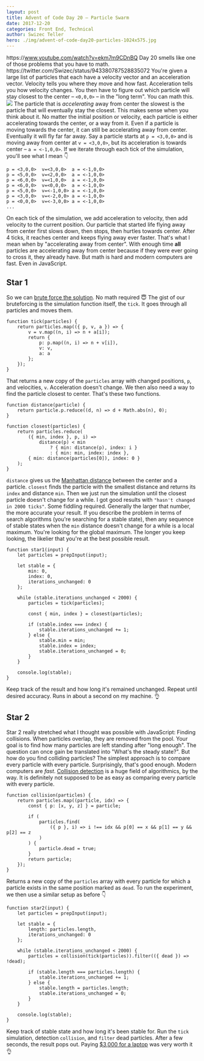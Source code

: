 ```yaml
---
layout: post
title: Advent of Code Day 20 – Particle Swarm
date: 2017-12-20
categories: Front End, Technical
author: Swizec Teller
hero: ./img/advent-of-code-day20-particles-1024x575.jpg
---
```


https&#x3A;//www.youtube.com/watch?v=ekm7m9CDnBQ Day 20 smells like one of those problems that you have to math. https&#x3A;//twitter.com/Swizec/status/943380787528835072 You're given a large list of particles that each have a velocity vector and an acceleration vector. Velocity tells you where they move and how fast. Acceleration tells you how velocity changes. You then have to figure out which particle will stay closest to the center – `<0,0,0>` – in the "long term". You can math this. ![](./img/advent-of-code-day20-particles-1024x575.jpg) The particle that is _accelerating_ away from center the slowest is the particle that will eventually stay the closest. This makes sense when you think about it. No matter the initial position or velocity, each particle is either accelerating towards the center, or a way from it. Even if a particle is moving towards the center, it can still be accelerating away from center. Eventually it will fly far far away. Say a particle starts at `p = <3,0,0>` and is moving away from center at `v = <3,0,0>`, but its acceleration is towards center – `a = <-1,0,0>`. If we iterate through each tick of the simulation, you'll see what I mean 👇

    p = <3,0,0>  v=<3,0,0>  a = <-1,0,0>
    p = <5,0,0>  v=<2,0,0>  a = <-1,0,0>
    p = <6,0,0>  v=<1,0,0>  a = <-1,0,0>
    p = <6,0,0>  v=<0,0,0>  a = <-1,0,0>
    p = <5,0,0>  v=<-1,0,0> a = <-1,0,0>
    p = <3,0,0>  v=<-2,0,0> a = <-1,0,0>
    p = <0,0,0>  v=<-3,0,0> a = <-1,0,0>
    ...

On each tick of the simulation, we add acceleration to velocity, then add velocity to the current position. Our particle that started life flying away from center first slows down, then stops, then hurtles towards center. After 4 ticks, it reaches center and keeps flying away ever faster. That's what I mean when by "accelerating away from center". With enough time **all** particles are accelerating away from center because if they were ever going to cross it, they already have. But math is hard and modern computers are fast. Even in JavaScript.

## Star 1

So we can [brute force the solution](https://github.com/Swizec/advent-of-code-2017/blob/master/20.js#L1037). No math required 😇 The gist of our bruteforcing is the simulation function itself, the `tick`. It goes through all particles and moves them.

    function tick(particles) {
        return particles.map(({ p, v, a }) => {
            v = v.map((n, i) => n + a[i]);
            return {
                p: p.map((n, i) => n + v[i]),
                v: v,
                a: a
            };
        });
    }

That returns a new copy of the `particles` array with changed positions, `p`, and velocities, `v`. Acceleration doesn't change. We then also need a way to find the particle closest to center. That's these two functions.

    function distance(particle) {
        return particle.p.reduce((d, n) => d + Math.abs(n), 0);
    }

    function closest(particles) {
        return particles.reduce(
            ({ min, index }, p, i) =>
                distance(p) < min
                    ? { min: distance(p), index: i }
                    : { min: min, index: index },
            { min: distance(particles[0]), index: 0 }
        );
    }

`distance` gives us the [Manhattan distance](https://en.wikipedia.org/wiki/Taxicab_geometry) between the center and a particle. `closest` finds the particle with the smallest distance and returns its `index` and distance `min`. Then we just run the simulation until the closest particle doesn't change for a while. I got good results with `"hasn't changed in 2000 ticks"`. Some fiddling required. Generally the larger that number, the more accurate your result. If you describe the problem in terms of search algorithms (you're searching for a stable state), then any sequence of stable states when the `min` distance doesn't change for a while is a local maximum. You're looking for the global maximum. The longer you keep looking, the likelier that you're at the best possible result.

    function star1(input) {
        let particles = prepInput(input);

        let stable = {
            min: 0,
            index: 0,
            iterations_unchanged: 0
        };

        while (stable.iterations_unchanged < 2000) {
            particles = tick(particles);

            const { min, index } = closest(particles);

            if (stable.index === index) {
                stable.iterations_unchanged += 1;
            } else {
                stable.min = min;
                stable.index = index;
                stable.iterations_unchanged = 0;
            }
        }

        console.log(stable);
    }

Keep track of the result and how long it's remained unchanged. Repeat until desired accuracy. Runs in about a second on my machine. 👌

## Star 2

Star 2 really stretched what I thought was possible with JavaScript: Finding collisions. When particles overlap, they are removed from the pool. Your goal is to find how many particles are left standing after "long enough". The question can once gain be translated into "What's the steady state?". But how do you find colliding particles? The simplest approach is to compare every particle with every particle. Surprisingly, that's good enough. Modern computers are _fast_. [Collision detection](https://en.wikipedia.org/wiki/Collision_detection) is a huge field of algorithmics, by the way. It is definitely not supposed to be as easy as comparing every particle with every particle.

    function collision(particles) {
        return particles.map((particle, idx) => {
            const { p: [x, y, z] } = particle;

            if (
                particles.find(
                    ({ p }, i) => i !== idx && p[0] == x && p[1] == y && p[2] == z
                )
            ) {
                particle.dead = true;
            }
            return particle;
        });
    }

Returns a new copy of the `particles` array with every particle for which a particle exists in the same position marked as `dead`. To run the experiment, we then use a similar setup as before 👇

    function star2(input) {
        let particles = prepInput(input);

        let stable = {
            length: particles.length,
            iterations_unchanged: 0
        };

        while (stable.iterations_unchanged < 2000) {
            particles = collision(tick(particles)).filter(({ dead }) => !dead);

            if (stable.length === particles.length) {
                stable.iterations_unchanged += 1;
            } else {
                stable.length = particles.length;
                stable.iterations_unchanged = 0;
            }
        }

        console.log(stable);
    }

Keep track of stable state and how long it's been stable for. Run the `tick` simulation, detection `collision`, and `filter` dead particles. After a few seconds, the result pops out. Paying [$3,000 for a laptop](https://swizec.com/blog/first-day-new-2017-macbook-pro/swizec/7643) was very worth it 👌
